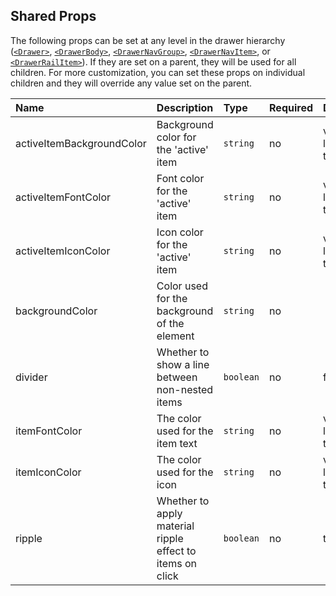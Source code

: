 
## Shared Props

The following props can be set at any level in the drawer hierarchy ([`<Drawer>`](/components/drawer/api-docs), [`<DrawerBody>`](/components/drawer-body/api-docs), [`<DrawerNavGroup>`](/components/drawer-nav-group/api-docs), [`<DrawerNavItem>`](/components/drawer-nav-item/api-docs), or [`<DrawerRailItem>`](/components/drawer-rail-item/api-docs)). If they are set on a parent, they will be used for all children. For more customization, you can set these props on individual children and they will override any value set on the parent.

<Box id='shared-props'>

| Name                      | Description                                               | Type      | Required | Default                     |
| :------------------------ | :-------------------------------------------------------- | :-------- | :------- | :-------------------------- |
| activeItemBackgroundColor | Background color for the 'active' item                    | `string`  | no       | varies for light/dark theme |
| activeItemFontColor       | Font color for the 'active' item                          | `string`  | no       | varies for light/dark theme |
| activeItemIconColor       | Icon color for the 'active' item                          | `string`  | no       | varies for light/dark theme |
| backgroundColor           | Color used for the background of the element              | `string`  | no       |                             |
| divider                   | Whether to show a line between non-nested items           | `boolean` | no       | false                       |
| itemFontColor             | The color used for the item text                          | `string`  | no       | varies for light/dark theme |
| itemIconColor             | The color used for the icon                               | `string`  | no       | varies for light/dark theme |
| ripple                    | Whether to apply material ripple effect to items on click | `boolean` | no       | true                        |

</Box>

